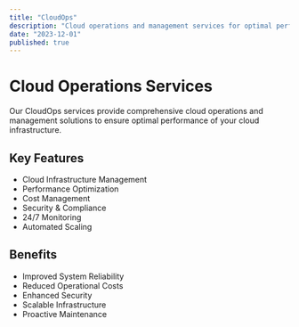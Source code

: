 ```yaml
---
title: "CloudOps"
description: "Cloud operations and management services for optimal performance"
date: "2023-12-01"
published: true
---
```


# Cloud Operations Services

Our CloudOps services provide comprehensive cloud operations and management solutions to ensure optimal performance of your cloud infrastructure.

## Key Features

- Cloud Infrastructure Management
- Performance Optimization
- Cost Management
- Security & Compliance
- 24/7 Monitoring
- Automated Scaling

## Benefits

- Improved System Reliability
- Reduced Operational Costs
- Enhanced Security
- Scalable Infrastructure
- Proactive Maintenance